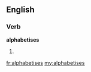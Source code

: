 ==English==

===Verb===
'''alphabetises'''

# {{third-person singular of|[[alphabetise]]}}

[[fr:alphabetises]]
[[my:alphabetises]]